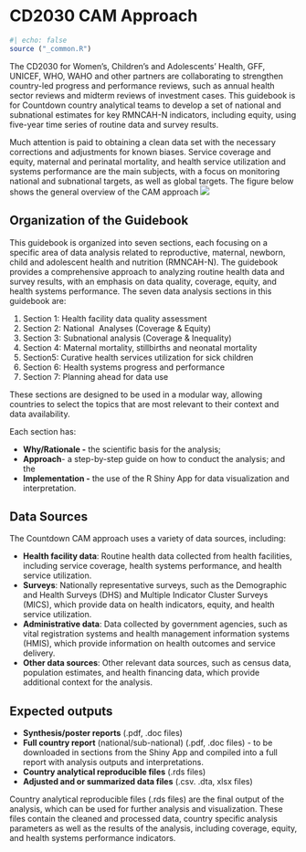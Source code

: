# CD2030 CAM Approach

```r
#| echo: false
source ("_common.R")
```

The CD2030 for Women’s, Children’s and Adolescents’ Health, GFF, UNICEF, WHO, WAHO and other partners are collaborating to strengthen country-led progress and performance reviews, such as annual health sector reviews and midterm reviews of investment cases. This guidebook is for Countdown country analytical teams to develop a set of national and subnational estimates for key RMNCAH-N indicators, including equity, using five-year time series of routine data and survey results.

Much attention is paid to obtaining a clean data set with the necessary corrections and adjustments for known biases. Service coverage and equity, maternal and perinatal mortality, and health service utilization and systems performance are the main subjects, with a focus on monitoring national and subnational targets, as well as global targets. The figure below shows the general overview of the CAM approach ![](images/0-overview_cam.png)

## Organization of the Guidebook

This guidebook is organized into seven sections, each focusing on a specific area of data analysis related to reproductive, maternal, newborn, child and adolescent health and nutrition (RMNCAH-N). The guidebook provides a comprehensive approach to analyzing routine health data and survey results, with an emphasis on data quality, coverage, equity, and health systems performance. The seven data analysis sections in this guidebook are:

  1.  Section 1: Health facility data quality assessment
  2.  Section 2: National  Analyses (Coverage & Equity)
  3.  Section 3: Subnational analysis (Coverage & Inequality)
  4.  Section 4: Maternal mortality, stillbirths and neonatal mortality
  5.  Section5: Curative health services utilization for sick children
  6.  Section 6: Health systems progress and performance
  7.  Section 7: Planning ahead for data use

These sections are designed to be used in a modular way, allowing countries to select the topics that are most relevant to their context and data availability.

Each section has:

-   **Why/Rationale -** the scientific basis for the analysis;
-   **Approach**- a step-by-step guide on how to conduct the analysis; and the
-   **Implementation -** the use of the R Shiny App for data visualization and interpretation.

## Data Sources

The Countdown CAM approach uses a variety of data sources, including:

-   **Health facility data**: Routine health data collected from health facilities, including service coverage,   health systems performance, and health service utilization.
-   **Surveys**: Nationally representative surveys, such as the Demographic and Health Surveys (DHS) and Multiple Indicator Cluster Surveys (MICS), which provide data on health indicators, equity, and health service utilization.
-   **Administrative data**: Data collected by government agencies, such as vital registration systems and health management information systems (HMIS), which provide information on health outcomes and service delivery.
-   **Other data sources**: Other relevant data sources, such as census data, population estimates, and health financing data, which provide additional context for the analysis.

## Expected outputs

-   **Synthesis/poster reports** (.pdf, .doc files)
-   **Full country report** (national/sub-national) (.pdf, .doc files) - to be downloaded in sections from the Shiny App and compiled into a full report with analysis outputs and interpretations.
-   **Country analytical reproducible files** (.rds files)
-   **Adjusted and or summarized data files** (.csv. .dta, xlsx files)

Country analytical reproducible files (.rds files) are the final output of the analysis, which can be used for further analysis and visualization. These files contain the cleaned and processed data, country specific analysis parameters as well as the results of the analysis, including coverage, equity, and health systems performance indicators.
